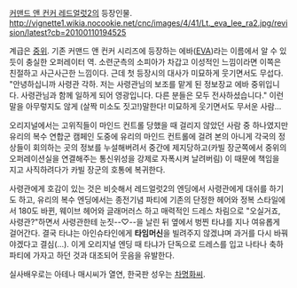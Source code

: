 [[커맨드 앤 컨커 레드얼럿2]]의 등장인물. 
http://vignette1.wikia.nocookie.net/cnc/images/4/41/Lt._eva_lee_ra2.jpg/revision/latest?cb=20100110194525

계급은 [[중위]]. 기존 커맨드 앤 컨커 시리즈에 등장하는 에바([[EVA]])라는 이름에서 알 수 있듯이 충실한 오퍼레이터 역. 소련군측의 소피아가 차갑고 이성적인 느낌이라면 이쪽은 친절하고 사근사근한 느낌이다.
근데 첫 등장시의 대사가 미묘하게 웃기면서도 무섭다.
"안녕하십니까 사령관 각하. 저는 사령관님의 보조를 맡게 된 정보장교 에바 중위입니다. 사령관님과 함께 일하게 되어 영광입니다. 다른 분들은 모두 전사하셨습니다."
이런 말을 아무렇지도 않게 (살짝 미소도 짓고!)말한다! 미묘하게 웃기면서도 무서운 사람...

오리지널에서는 고위직들이 마인드 컨트롤 당했을 때 걸리지 않았던 사람 중 하나였지만 유리의 복수 연합군 캠페인 도중에 유리의 마인드 컨트롤에 걸려 본의 아니게 각국의 정상들이 회의하는 곳의 정보를 누설해버려서 중간에 제지당하고(카빌 장군쪽에서 중위의 오퍼레이션실을 연결해주는 통신위성을 강제로 자폭시켜 날려버림) 이 때문에 책임을 지고 사직하려다가 카빌 장군의 호통에 복귀한다.

사령관에게 호감이 있는 것은 비슷해서 레드얼럿2의 엔딩에서 사령관에게 대쉬를 하기도 하고, 유리의 복수 엔딩에서는 종전기념 파티에 기존의 단정한 헤어와 정복 스타일에서 180도 바뀐, 웨이브 헤어와 글래머러스 하고 매력적인 드레스 차림으로 "오실거죠, 사령관?"하면서 사령관한테 눈짓--♡--을 날린 뒤 옆에서 벙찐 타냐를 지나 여유롭게 걸어간다. 결국 타냐는 아인슈타인에게 '''타임머신'''을 빌려주지 않겠냐며 과거를 다시 바꿔야겠다고 결심(...). 이게 오리지널 엔딩 때 타냐가 단독으로 드레스를 입고 나타나 축하파티에 가자고 하던 것과 대조되어 웃음을 유발한다.

실사배우로는 아테나 매시씨가 열연, 한국판 성우는 [[차명화]]씨.
